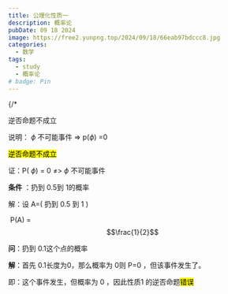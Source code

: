 ```yaml
---
title: 公理化性质一
description: 概率论
pubDate: 09 18 2024
image: https://free2.yunpng.top/2024/09/18/66eab97bdccc8.jpg
categories:
  - 数学
tags:
  - study
  - 概率论
# badge: Pin
---
```

{/* 

逆否命题不成立

说明： $\phi$ 不可能事件 $\Longrightarrow$ p($\phi$) =0

<mark>逆否命题不成立</mark>

证：P( $\phi$) = 0 $\neq$> $\phi$ 不可能事件

**条件** ：扔到 0.5到 1的概率

解：设 A=( 扔到 0.5 到 1 )

​			 P(A) = $$\frac{1}{2}$$

**问**：扔到 0.1这个点的概率

**解**：首先 0.1长度为0，那么概率为 0则 P=0 ，但该事件发生了。

即：这个事件发生，但概率为 0 ，因此性质1 的逆否命题<mark>错误</mark>



